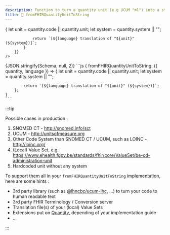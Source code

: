 ```yaml
---
description: Function to turn a quantity unit (e.g UCUM "ml") into a string for humans (e.g "militier")
title: 📏 fromFHIRQuantityUnitToString
---
```



<Tabs>
  <TabItem value="text" label="Human readable text" default>
    <SingleDosageToText 
        dosage={Schema} 
        config={{
            fromFHIRQuantityUnitToString: ({quantity, language}) => {
                let unit = quantity.code || quantity.unit;
                let system = quantity.system || "";

                return `[${language} translation of "${unit}" (${system})]`;
            }
        }}
    />

  </TabItem>
  <TabItem value="json" label="Dosage">
    <CodeBlock language="json">{JSON.stringify(Schema, null, 2)}</CodeBlock>
  </TabItem>
  <TabItem value="config" label="Configuration">
    ```js
    {
        fromFHIRQuantityUnitToString: ({ quantity, language }) => {
            let unit = quantity.code || quantity.unit;
            let system = quantity.system || "";

            return `[${language} translation of "${unit}" (${system})]`;
        };
    }
    ```

  </TabItem>
</Tabs>

:::tip

Possible cases in production :

1. SNOMED CT - http://snomed.info/sct
2. UCUM - http://unitsofmeasure.org
3. Other Code System than SNOMED CT / UCUM, such as LOINC - http://loinc.org/
4. (Local) Value Set, e.g. https://www.ehealth.fgov.be/standards/fhir/core/ValueSet/be-cd-administration-unit
5. Hardcoded unit without any system

To support them all in your `fromFHIRQuantityUnitToString` implementation, here are some hints :

- 3rd party library (such as [@lhncbc/ucum-lhc](https://github.com/LHNCBC/ucum-lhc), ...) to turn your code to human readable text
- 3rd party FHIR Terminology / Conversion server
- Translation file(s) of your (local) Value Sets
- Extensions put on [Quantity](https://build.fhir.org/datatypes.html#Quantity), depending of your implementation guide
- ...

:::
